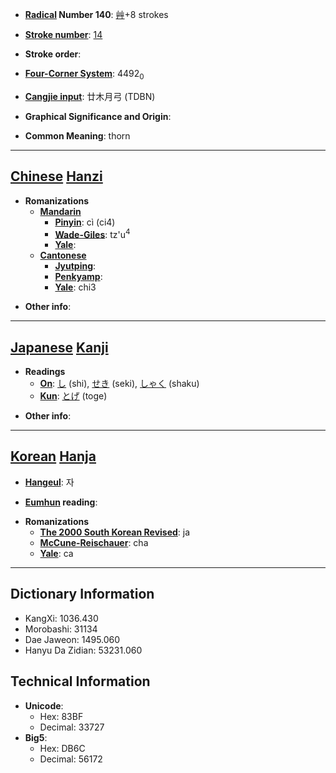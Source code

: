 * '''[[Wiktionary:Chinese radical index| Radical]] Number 140''': [[Wiktionary:Chinese radical index 艸|艸]]+8 strokes

* '''[[Wiktionary:Chinese total strokes index|Stroke number]]''': [[Wiktionary:Chinese total strokes index 14|14]]

* '''Stroke order''': 

* '''[[Wiktionary:Chinese four corner index|Four-Corner System]]''': 4492<sub>0</sub>

* '''[[Wiktionary:Chinese Cangjie index|Cangjie input]]''': 廿木月弓 (TDBN)

* '''Graphical Significance and Origin''': 

* '''Common Meaning''': thorn

----

== [[Chinese]] [[Hanzi]] ==

* '''Romanizations'''
** '''[[Mandarin]]'''
*** '''[[Pinyin]]''': cì (ci4)
*** '''[[Wade-Giles]]''': tz'u<sup>4</sup>
*** '''[[Yale]]''': 
** '''[[Cantonese]]'''
*** '''[[Jyutping]]''':
*** '''[[Penkyamp]]''': 
*** '''[[Yale]]''': chi3

* '''Other info''': 

----

== [[Japanese]] [[Kanji]] ==

* '''Readings'''
** '''[[On]]''': [[し]] (shi), [[せき]] (seki), [[しゃく]] (shaku)
** '''[[Kun]]''': [[とげ]] (toge)

* '''Other info''':  

----

== [[Korean]] [[Hanja]] ==

* '''[[Hangeul]]''': 자

* '''[[Eumhun]] reading''': 

* '''Romanizations'''
** '''[[The 2000 South Korean Revised Romanization|The 2000 South Korean Revised]]''': ja
** '''[[McCune-Reischauer]]''': cha
** '''[[Yale]]''': ca

----

== Dictionary Information ==

* KangXi: 1036.430
* Morobashi: 31134
* Dae Jaweon: 1495.060
* Hanyu Da Zidian: 53231.060

== Technical Information ==

* '''Unicode''':
** Hex: 83BF
** Decimal: 33727
* '''Big5''':
** Hex: DB6C
** Decimal: 56172